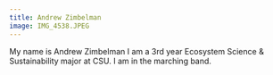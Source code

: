 ```yaml
---
title: Andrew Zimbelman
image: IMG_4538.JPEG
---
```


My name is Andrew Zimbelman I am a 3rd year Ecosystem Science & Sustainability major at CSU. I am in the marching band.

```         
```
